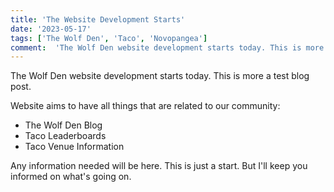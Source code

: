 ```yaml
---
title: 'The Website Development Starts'
date: '2023-05-17'
tags: ['The Wolf Den', 'Taco', 'Novopangea']
comment:  'The Wolf Den website development starts today. This is more a test blog post...'
---
```


The Wolf Den website development starts today. This is more a test blog post.

Website aims to have all things that are related to our community:

- The Wolf Den Blog
- Taco Leaderboards
- Taco Venue Information

Any information needed will be here. This is just a start. But I'll keep you informed on what's going on.
